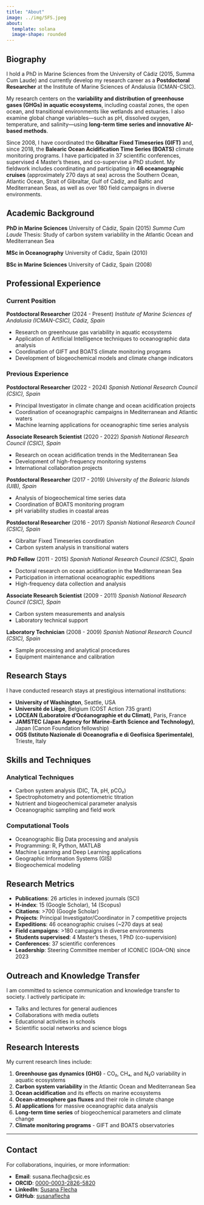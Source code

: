 ```yaml
---
title: "About"
image: ../img/SFS.jpeg
about:
  template: solana
  image-shape: rounded
---
```


## Biography

I hold a PhD in Marine Sciences from the University of Cádiz (2015, Summa Cum Laude) and currently develop my research career as a **Postdoctoral Researcher** at the Institute of Marine Sciences of Andalusia (ICMAN-CSIC).

My research centers on the **variability and distribution of greenhouse gases (GHGs) in aquatic ecosystems**, including coastal zones, the open ocean, and transitional environments like wetlands and estuaries. I also examine global change variables—such as pH, dissolved oxygen, temperature, and salinity—using **long-term time series and innovative AI-based methods**.

Since 2008, I have coordinated the **Gibraltar Fixed Timeseries (GIFT)** and, since 2018, the **Balearic Ocean Acidification Time Series (BOATS)** climate monitoring programs. I have participated in 37 scientific conferences, supervised 4 Master's theses, and co-supervise a PhD student. My fieldwork includes coordinating and participating in **46 oceanographic cruises** (approximately 270 days at sea) across the Southern Ocean, Atlantic Ocean, Strait of Gibraltar, Gulf of Cádiz, and Baltic and Mediterranean Seas, as well as over 180 field campaigns in diverse environments.

## Academic Background

**PhD in Marine Sciences**
University of Cádiz, Spain (2015)
*Summa Cum Laude*
Thesis: Study of carbon system variability in the Atlantic Ocean and Mediterranean Sea

**MSc in Oceanography**
University of Cádiz, Spain (2010)

**BSc in Marine Sciences**
University of Cádiz, Spain (2008)

## Professional Experience

### Current Position

**Postdoctoral Researcher** (2024 - Present)
*Institute of Marine Sciences of Andalusia (ICMAN-CSIC), Cádiz, Spain*

- Research on greenhouse gas variability in aquatic ecosystems
- Application of Artificial Intelligence techniques to oceanographic data analysis
- Coordination of GIFT and BOATS climate monitoring programs
- Development of biogeochemical models and climate change indicators

### Previous Experience

**Postdoctoral Researcher** (2022 - 2024)
*Spanish National Research Council (CSIC), Spain*

- Principal Investigator in climate change and ocean acidification projects
- Coordination of oceanographic campaigns in Mediterranean and Atlantic waters
- Machine learning applications for oceanographic time series analysis

**Associate Research Scientist** (2020 - 2022)
*Spanish National Research Council (CSIC), Spain*

- Research on ocean acidification trends in the Mediterranean Sea
- Development of high-frequency monitoring systems
- International collaboration projects

**Postdoctoral Researcher** (2017 - 2019)
*University of the Balearic Islands (UIB), Spain*

- Analysis of biogeochemical time series data
- Coordination of BOATS monitoring program
- pH variability studies in coastal areas

**Postdoctoral Researcher** (2016 - 2017)
*Spanish National Research Council (CSIC), Spain*

- Gibraltar Fixed Timeseries coordination
- Carbon system analysis in transitional waters

**PhD Fellow** (2011 - 2015)
*Spanish National Research Council (CSIC), Spain*

- Doctoral research on ocean acidification in the Mediterranean Sea
- Participation in international oceanographic expeditions
- High-frequency data collection and analysis

**Associate Research Scientist** (2009 - 2011)
*Spanish National Research Council (CSIC), Spain*

- Carbon system measurements and analysis
- Laboratory technical support

**Laboratory Technician** (2008 - 2009)
*Spanish National Research Council (CSIC), Spain*

- Sample processing and analytical procedures
- Equipment maintenance and calibration

## Research Stays

I have conducted research stays at prestigious international institutions:

- **University of Washington**, Seattle, USA
- **Université de Liège**, Belgium (COST Action 735 grant)
- **LOCEAN (Laboratoire d'Océanographie et du Climat)**, Paris, France
- **JAMSTEC (Japan Agency for Marine-Earth Science and Technology)**, Japan (Canon Foundation fellowship)
- **OGS (Istituto Nazionale di Oceanografia e di Geofisica Sperimentale)**, Trieste, Italy

## Skills and Techniques

### Analytical Techniques

- Carbon system analysis (DIC, TA, pH, pCO₂)
- Spectrophotometry and potentiometric titration
- Nutrient and biogeochemical parameter analysis
- Oceanographic sampling and field work

### Computational Tools

- Oceanographic Big Data processing and analysis
- Programming: R, Python, MATLAB
- Machine Learning and Deep Learning applications
- Geographic Information Systems (GIS)
- Biogeochemical modeling

## Research Metrics

- **Publications**: 26 articles in indexed journals (SCI)
- **H-index**: 15 (Google Scholar), 14 (Scopus)
- **Citations**: >700 (Google Scholar)
- **Projects**: Principal Investigator/Coordinator in 7 competitive projects
- **Expeditions**: 46 oceanographic cruises (~270 days at sea)
- **Field campaigns**: >180 campaigns in diverse environments
- **Students supervised**: 4 Master's theses, 1 PhD (co-supervision)
- **Conferences**: 37 scientific conferences
- **Leadership**: Steering Committee member of ICONEC (GOA-ON) since 2023

## Outreach and Knowledge Transfer

I am committed to science communication and knowledge transfer to society. I actively participate in:

- Talks and lectures for general audiences
- Collaborations with media outlets
- Educational activities in schools
- Scientific social networks and science blogs

## Research Interests

My current research lines include:

1. **Greenhouse gas dynamics (GHG)** - CO₂, CH₄, and N₂O variability in aquatic ecosystems
2. **Carbon system variability** in the Atlantic Ocean and Mediterranean Sea
3. **Ocean acidification** and its effects on marine ecosystems
4. **Ocean-atmosphere gas fluxes** and their role in climate change
5. **AI applications** for massive oceanographic data analysis
6. **Long-term time series** of biogeochemical parameters and climate change
7. **Climate monitoring programs** - GIFT and BOATS observatories

---

## Contact

For collaborations, inquiries, or more information:

- **Email**: susana.flecha@csic.es
- **ORCID**: [0000-0003-2826-5820](https://orcid.org/0000-0003-2826-5820)
- **LinkedIn**: [Susana Flecha](https://www.linkedin.com/in/susana-flecha-b5b05a44/)
- **GitHub**: [susanaflecha](https://github.com/susanaflecha)
